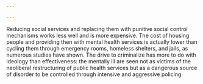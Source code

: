 ```yaml
---

---
```


Reducing social services and replacing them with punitive social control mechanisms works less well and is more expensive. The cost of housing people and providing then with mental health services is actually lower than cycling them through emergency rooms, homeless shelters, and jails, as numerous studies have shown. The drive to criminalize has more to do with ideology than effectiveness: the mentally ill are seen not as victims of the neoliberal restructuring of public health services but as a dangerous source of disorder to be controlled through intensive and aggressive policing.
